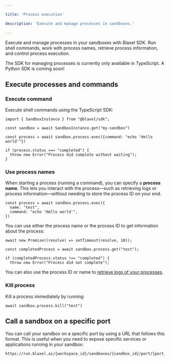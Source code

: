 ```yaml
---

title: 'Process execution'

description: 'Execute and manage processes in sandboxes.'

---
```


Execute and manage processes in your sandboxes with Blaxel SDK. Run shell commands, work with process names, retrieve process information, and control process execution.

<Warning>The SDK for managing processes is currently only available in TypeScript. A Python SDK is coming soon!</Warning>

## Execute processes and commands

### Execute command

Execute shell commands using the TypeScript SDK:

```tsx
import { SandboxInstance } from "@blaxel/sdk";

const sandbox = await SandboxInstance.get("my-sandbox")

const process = await sandbox.process.exec({command: "echo 'Hello world'"})

if (process.status === "completed") {
  throw new Error("Process did complete without waiting");
}
```

### Use process names

When starting a process (running a command), you can specify a **process name**. This lets you interact with the process—such as retrieving logs or process information—without needing to store the process ID on your end.

```tsx
const process = await sandbox.process.exec({
  name: "test",
  command: "echo 'Hello world'",
})
```

You can use either the process name or the process ID to get information about the process:

```tsx
await new Promise((resolve) => setTimeout(resolve, 10));

const completedProcess = await sandbox.process.get("test");

if (completedProcess.status !== "completed") {
  throw new Error("Process did not complete");
```

You can also use the process ID or name to [retrieve logs of your processes](Log-streaming).

### Kill process

Kill a process immediately by running:

```tsx
await sandbox.process.kill("test")
```

## Call a sandbox on a specific port

You can call your sandbox on a specific port by using a URL that follows this format. This is useful when you need to expose specific services or applications running in your sandbox:

```
https://run.blaxel.ai/{workspace_id}/sandboxes/{sandbox_id}/port/{port_number}
```